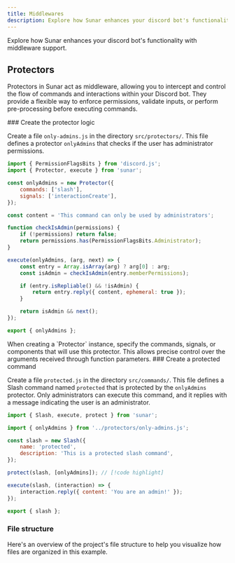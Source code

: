 ```yaml
---
title: Middlewares
description: Explore how Sunar enhances your discord bot's functionality with middleware support.
---
```


Explore how Sunar enhances your discord bot's functionality with middleware support.

## Protectors

Protectors in Sunar act as middleware, allowing you to intercept and control the flow of commands and interactions within your Discord bot. They provide a flexible way to enforce permissions, validate inputs, or perform pre-processing before executing commands.

<Steps>
<Step>
### Create the protector logic

Create a file `only-admins.js` in the directory `src/protectors/`. This file defines a protector `onlyAdmins` that checks if the user has administrator permissions.

```js title="src/protectors/only-admins.js"
import { PermissionFlagsBits } from 'discord.js';
import { Protector, execute } from 'sunar';

const onlyAdmins = new Protector({
	commands: ['slash'],
	signals: ['interactionCreate'],
});

const content = 'This command can only be used by administrators';

function checkIsAdmin(permissions) {
	if (!permissions) return false;
	return permissions.has(PermissionFlagsBits.Administrator);
}

execute(onlyAdmins, (arg, next) => {
	const entry = Array.isArray(arg) ? arg[0] : arg;
	const isAdmin = checkIsAdmin(entry.memberPermissions);

	if (entry.isRepliable() && !isAdmin) {
		return entry.reply({ content, ephemeral: true });
	}

	return isAdmin && next();
});

export { onlyAdmins };
```

<Callout>
When creating a `Protector` instance, specify the commands, signals, or components that will use this protector. This allows precise control over the arguments received through function parameters.
</Callout>

</Step>

<Step>
### Create a protected command

Create a file `protected.js` in the directory `src/commands/`. This file defines a Slash command named `protected` that is protected by the `onlyAdmins` protector. Only administrators can execute this command, and it replies with a message indicating the user is an administrator.

```js title="src/commands/protected.js"
import { Slash, execute, protect } from 'sunar';

import { onlyAdmins } from '../protectors/only-admins.js';

const slash = new Slash({
	name: 'protected',
	description: 'This is a protected slash command',
});

protect(slash, [onlyAdmins]); // [!code highlight]

execute(slash, (interaction) => {
	interaction.reply({ content: 'You are an admin!' });
});

export { slash };
```

</Step>

</Steps>

### File structure

Here's an overview of the project's file structure to help you visualize how files are organized in this example.

<Files>
	<Folder name="src" defaultOpen>
		<Folder name="commands" defaultOpen>
			<File name="protected.js" />
		</Folder>
		<Folder name="protectors" defaultOpen>
			<File name="only-admins.js" />
		</Folder>
		<File name="index.js" />
	</Folder>
</Files>
